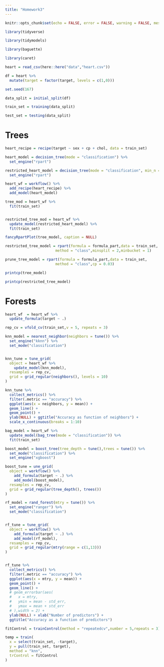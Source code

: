 ```yaml
---
title: "Homework3"
---
```


```r

knitr::opts_chunk$set(echo = FALSE, error = FALSE, warning = FALSE, message = FALSE)

```

```r

library(tidyverse)

library(tidymodels)

library(baguette)

library(caret)


```

```r

heart = read_csv(here::here("data","heart.csv"))

df = heart %>% 
  mutate(target = factor(target, levels = c(1,0)))

```

```r

set.seed(167)

data_split = initial_split(df)

train_set = training(data_split)

test_set = testing(data_split)

```

# Trees

```r

heart_recipe = recipe(target ~ sex + cp + chol, data = train_set)

heart_model = decision_tree(mode = "classification") %>% 
  set_engine("rpart")

restricted_heart_model = decision_tree(mode = "classification", min_n = 2) %>%
  set_engine("rpart")

heart_wf = workflow() %>% 
  add_recipe(heart_recipe) %>% 
  add_model(heart_model)


```

```r

tree_mod = heart_wf %>% 
  fit(train_set)


restricted_tree_mod = heart_wf %>% 
  update_model(restricted_heart_model) %>% 
  fit(train_set)


```


```r

fancyRpartPlot(tree_model, caption = NULL)

```


```r

restricted_tree_model = rpart(formula = formula_part,data = train_set,
                       method = "class",minsplit = 2,minbucket = 1)

prune_tree_model = rpart(formula = formula_part,data = train_set,
                       method = "class",cp = 0.03)

printcp(tree_model)

printcp(restricted_tree_model)

```

# Forests

```r

heart_wf  = heart_wf %>% 
  update_formula(target ~ .)

```


```r

rep_cv = vfold_cv(train_set,v = 5, repeats = 3)

```


```r

knn_model = nearest_neighbor(neighbors = tune()) %>% 
  set_engine("kknn") %>% 
  set_mode("classification")


knn_tune = tune_grid(
  object = heart_wf %>%
    update_model(knn_model),
  resamples = rep_cv,
  grid = grid_regular(neighbors(), levels = 10)
)

knn_tune %>% 
  collect_metrics() %>% 
  filter(.metric == "accuracy") %>% 
  ggplot(aes(x = neighbors, y = mean)) + 
  geom_line() + 
  geom_point() + 
  ylab(NULL) + ggtitle("Accuracy as function of neighbors") + 
  scale_x_continuous(breaks = 1:10)

```

```r

bag_model = heart_wf %>% 
  update_model(bag_tree(mode = "classification")) %>% 
  fit(train_set)

```


```r

boost_model = boost_tree(tree_depth = tune(),trees = tune()) %>% 
  set_mode("classification") %>% 
  set_engine("xgboost")

boost_tune = une_grid(
  object = workflow() %>% 
    add_formula(target ~ .) %>% 
    add_model(boost_model),
  resamples = rep_cv,
  grid = grid_regular(tree_depth(), trees())
)

```



```r

rf_model = rand_forest(mtry = tune()) %>%
  set_engine("ranger") %>%
  set_mode("classification")


rf_tune = tune_grid(
  object = workflow() %>% 
    add_formula(target ~ .) %>% 
    add_model(rf_model),
  resamples = rep_cv,
  grid = grid_regular(mtry(range = c(1,13)))
)



```

```r

rf_tune %>%
  collect_metrics() %>%
  filter(.metric == "accuracy") %>%
  ggplot(aes(x = mtry, y = mean)) +
  geom_point() +
  geom_line() + 
  # geom_errorbar(aes(
  #   x = mtry,
  #   ymin = mean - std_err,
  #   ymax = mean + std_err
  # ),width = 2) + 
  ylab(NULL) + xlab("Number of predictors") + 
  ggtitle("Accuracy as a function of predictors")


```



```r

fitControl = trainControl(method = "repeatedcv",number = 5,repeats = 3)

temp = train(
  x = select(train_set, -target),
  y = pull(train_set, target),
  method = "knn",
  trControl = fitControl
)

```

